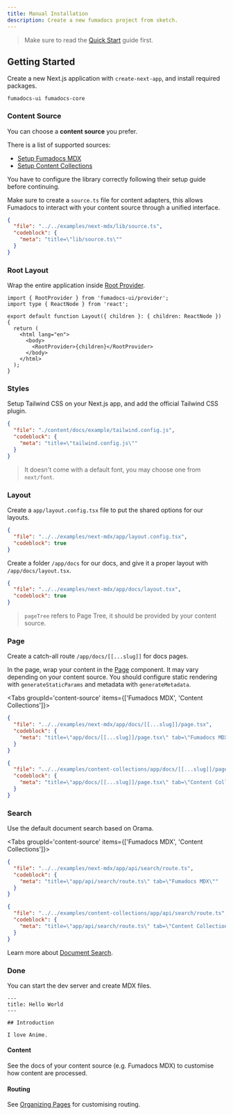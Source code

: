 ```yaml
---
title: Manual Installation
description: Create a new fumadocs project from sketch.
---
```


> Make sure to read the [Quick Start](/docs/ui) guide first.

## Getting Started

Create a new Next.js application with `create-next-app`, and install required packages.

```package-install
fumadocs-ui fumadocs-core
```

### Content Source

You can choose a **content source** you prefer.

There is a list of supported sources:

- [Setup Fumadocs MDX](/docs/mdx)
- [Setup Content Collections](/docs/headless/content-collections)

You have to configure the library correctly following their setup guide before continuing.

Make sure to create a `source.ts` file for content adapters, this allows Fumadocs to interact with your content source through a unified interface.

```json doc-gen:file
{
  "file": "../../examples/next-mdx/lib/source.ts",
  "codeblock": {
    "meta": "title=\"lib/source.ts\""
  }
}
```

### Root Layout

Wrap the entire application inside [Root Provider](/docs/ui/blocks/root-provider).

```tsx
import { RootProvider } from 'fumadocs-ui/provider';
import type { ReactNode } from 'react';

export default function Layout({ children }: { children: ReactNode }) {
  return (
    <html lang="en">
      <body>
        <RootProvider>{children}</RootProvider>
      </body>
    </html>
  );
}
```

### Styles

Setup Tailwind CSS on your Next.js app, and add the official Tailwind CSS plugin.

```json doc-gen:file
{
  "file": "./content/docs/example/tailwind.config.js",
  "codeblock": {
    "meta": "title=\"tailwind.config.js\""
  }
}
```

> It doesn't come with a default font, you may choose one from `next/font`.

### Layout

Create a `app/layout.config.tsx` file to put the shared options for our layouts.

```json doc-gen:file
{
  "file": "../../examples/next-mdx/app/layout.config.tsx",
  "codeblock": true
}
```

Create a folder `/app/docs` for our docs, and give it a proper layout with `/app/docs/layout.tsx`.

```json doc-gen:file
{
  "file": "../../examples/next-mdx/app/docs/layout.tsx",
  "codeblock": true
}
```

> `pageTree` refers to Page Tree, it should be provided by your content source.

### Page

Create a catch-all route `/app/docs/[[...slug]]` for docs pages.

In the page, wrap your content in the [Page](/docs/ui/blocks/page) component.
It may vary depending on your content source. You should configure static rendering with `generateStaticParams` and metadata with `generateMetadata`.

<Tabs groupId='content-source' items={['Fumadocs MDX', 'Content Collections']}>

```json doc-gen:file
{
  "file": "../../examples/next-mdx/app/docs/[[...slug]]/page.tsx",
  "codeblock": {
    "meta": "title=\"app/docs/[[...slug]]/page.tsx\" tab=\"Fumadocs MDX\""
  }
}
```

```json doc-gen:file
{
  "file": "../../examples/content-collections/app/docs/[[...slug]]/page.tsx",
  "codeblock": {
    "meta": "title=\"app/docs/[[...slug]]/page.tsx\" tab=\"Content Collections\""
  }
}
```

</Tabs>

### Search

Use the default document search based on Orama.

<Tabs groupId='content-source' items={['Fumadocs MDX', 'Content Collections']}>

```json doc-gen:file
{
  "file": "../../examples/next-mdx/app/api/search/route.ts",
  "codeblock": {
    "meta": "title=\"app/api/search/route.ts\" tab=\"Fumadocs MDX\""
  }
}
```

```json doc-gen:file
{
  "file": "../../examples/content-collections/app/api/search/route.ts",
  "codeblock": {
    "meta": "title=\"app/api/search/route.ts\" tab=\"Content Collections\""
  }
}
```

</Tabs>

Learn more about [Document Search](/docs/headless/search).

### Done

You can start the dev server and create MDX files.

```mdx title="content/docs/index.mdx"
---
title: Hello World
---

## Introduction

I love Anime.
```

#### Content

See the docs of your content source (e.g. Fumadocs MDX) to customise how content are processed.

#### Routing

See [Organizing Pages](/docs/ui/page-conventions) for customising routing.
